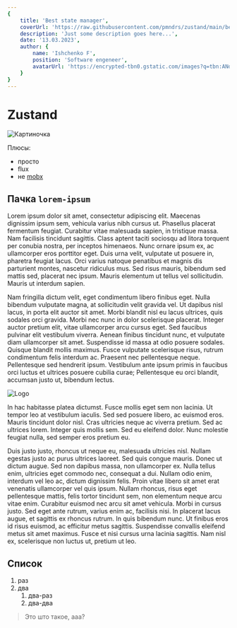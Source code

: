 ```yaml
---
{
    title: 'Best state manager',
    coverUrl: 'https://raw.githubusercontent.com/pmndrs/zustand/main/bear.jpg',
    description: 'Just some description goes here...',
    date: '13.03.2023',
    author: {
        name: 'Ishchenko F',
        position: 'Software engeneer',
        avatarUrl: 'https://encrypted-tbn0.gstatic.com/images?q=tbn:ANd9GcQuutVyQgf8k1iHTKydOdl0ovFHPl2Zz7FgzBBpz7Q&s'
    }
}
---
```


# Zustand

![Картиночка](https://raw.githubusercontent.com/pmndrs/zustand/main/bear.jpg)

Плюсы:
- просто
- flux
- не [mobx](https://mobx.js.org/README.html)

## Пачка `lorem-ipsum`

Lorem ipsum dolor sit amet, consectetur adipiscing elit. Maecenas dignissim ipsum sem, vehicula varius nibh cursus ut. Phasellus placerat fermentum feugiat. Curabitur vitae malesuada sapien, in tristique massa. Nam facilisis tincidunt sagittis. Class aptent taciti sociosqu ad litora torquent per conubia nostra, per inceptos himenaeos. Nunc ornare ipsum ex, ac ullamcorper eros porttitor eget. Duis urna velit, vulputate ut posuere in, pharetra feugiat lacus. Orci varius natoque penatibus et magnis dis parturient montes, nascetur ridiculus mus. Sed risus mauris, bibendum sed mattis sed, placerat nec ipsum. Mauris elementum ut tellus vel sollicitudin. Mauris ut interdum sapien.

Nam fringilla dictum velit, eget condimentum libero finibus eget. Nulla bibendum vulputate magna, at sollicitudin velit gravida vel. Ut dapibus nisl lacus, in porta elit auctor sit amet. Morbi blandit nisl eu lacus ultrices, quis sodales orci gravida. Morbi nec nunc in dolor scelerisque placerat. Integer auctor pretium elit, vitae ullamcorper arcu cursus eget. Sed faucibus pulvinar elit vestibulum viverra. Aenean finibus tincidunt nunc, et vulputate diam ullamcorper sit amet. Suspendisse id massa at odio posuere sodales. Quisque blandit mollis maximus. Fusce vulputate scelerisque risus, rutrum condimentum felis interdum ac. Praesent nec pellentesque neque. Pellentesque sed hendrerit ipsum. Vestibulum ante ipsum primis in faucibus orci luctus et ultrices posuere cubilia curae; Pellentesque eu orci blandit, accumsan justo ut, bibendum lectus.

![Logo](./images/logo.svg)

In hac habitasse platea dictumst. Fusce mollis eget sem non lacinia. Ut tempor leo at vestibulum iaculis. Sed sed posuere libero, ac euismod eros. Mauris tincidunt dolor nisl. Cras ultricies neque ac viverra pretium. Sed ac ultrices lorem. Integer quis mollis sem. Sed eu eleifend dolor. Nunc molestie feugiat nulla, sed semper eros pretium eu.

Duis justo justo, rhoncus ut neque eu, malesuada ultricies nisl. Nullam egestas justo ac purus ultrices laoreet. Sed quis congue mauris. Donec ut dictum augue. Sed non dapibus massa, non ullamcorper ex. Nulla tellus enim, ultricies eget commodo nec, consequat a dui. Nullam odio enim, interdum vel leo ac, dictum dignissim felis.
Proin vitae libero sit amet erat venenatis ullamcorper vel quis ipsum. Nullam rhoncus, risus eget pellentesque mattis, felis tortor tincidunt sem, non elementum neque arcu vitae enim. Curabitur euismod nec arcu sit amet vehicula. Morbi in cursus justo. Sed eget ante rutrum, varius enim ac, facilisis nisi. In placerat lacus augue, et sagittis ex rhoncus rutrum. In quis bibendum nunc. Ut finibus eros id risus euismod, ac efficitur metus sagittis. Suspendisse convallis eleifend metus sit amet maximus. Fusce et nisi cursus urna lacinia sagittis. Nam nisl ex, scelerisque non luctus ut, pretium ut leo.

## Список
1. раз
2. два
    1. два-раз
    2. два-два

> Это што такое, ааа?